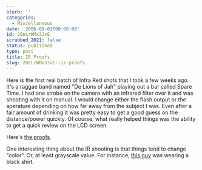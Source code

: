 ```yaml
---
blurb: ''
categories:
  - Miscellaneous
date: '2006-09-03T00:00:00'
id: 20eLrWMx3JvE
scrubbed_2021: false
status: published
type: post
title: IR Proofs
slug: 20eLrWMx3JvE--ir-proofs
---
```


Here is the first real batch of Infra Red shots that I took a few
weeks ago. It's a raggae band named "De Lions of Jah" playing out a
bar called Spare Time. I had one strobe on the camera with an
infrared filter over it and was shooting with it on manual. I would
change either the flash output or the aperature depending on how
far away from the subject I was. Even after a fair amount of
drinking it was pretty easy to get a good guess on the
distance/power quickly. Of course, what really helped things was
the ability to get a quick review on the LCD screen.

Here's
[the proofs](http://www.alanwsmith.com/proofs/de-lions-of-jah-2006-08-05).

One interesting thing about the IR shooting is that things tend to
change "color". Or, at least grayscale value. For instance,
[this guy](http://www.alanwsmith.com/proofs/de-lions-of-jah-2006-08-05/view/c/12)
was wearing a black shirt.
